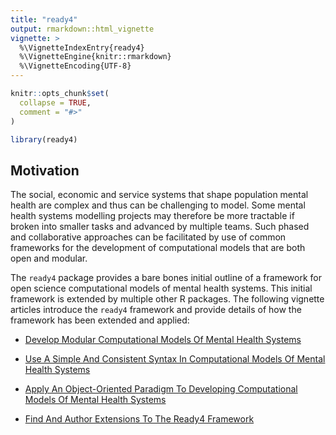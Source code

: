 ```yaml
---
title: "ready4"
output: rmarkdown::html_vignette
vignette: >
  %\VignetteIndexEntry{ready4}
  %\VignetteEngine{knitr::rmarkdown}
  %\VignetteEncoding{UTF-8}
---
```


```r
knitr::opts_chunk$set(
  collapse = TRUE,
  comment = "#>"
)
```

```r
library(ready4)
```

## Motivation
The social, economic and service systems that shape population mental health are complex and thus can be challenging to model. Some mental health systems modelling projects may therefore be more tractable if broken into smaller tasks and advanced by multiple teams. Such phased and collaborative approaches can be facilitated by use of common frameworks for the development of computational models that are both open and modular.

The `ready4` package provides a bare bones initial outline of a framework for open science computational models of mental health systems. This initial framework is extended by multiple other R packages. The following vignette articles introduce the `ready4` framework and provide details of how the framework has been extended and applied:

- [Develop Modular Computational Models Of Mental Health Systems](V_01.html)

- [Use A Simple And Consistent Syntax In Computational Models Of Mental Health Systems](V_02.html)

- [Apply An Object-Oriented Paradigm To Developing Computational Models Of Mental Health Systems](V_03.html)

- [Find And Author Extensions To The Ready4 Framework](V_041.html)
